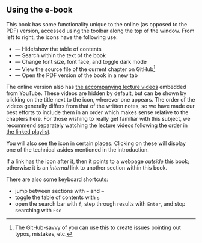 ## Using the e-book {-}

<!-- TO-DO: print a warning if javascript is disabled in their browser, saying precisely what it is used for -->
This book has some functionality unique to the online (as opposed to the PDF) version, accessed using the toolbar along the top of the window.
From left to right, the icons have the following use:

- <i class="fa fa-align-justify"></i> — Hide/show the table of contents
- <i class="fa fa-search"></i> — Search within the text of the book
- <i class="fa fa-font"></i> — Change font size, font face, and toggle dark mode
- <i class="fa fa-code"></i> — View the source file of the current chapter on GitHub^[The GitHub-savvy of you can use this to create issues pointing out typos, mistakes, etc.]
- <i class="fa fa-file-pdf-o"></i> — Open the PDF version of the book in a new tab

The online version also has [the accompanying lecture videos](https://www.youtube.com/playlist?list=PLkespgaZN4gmu0nWNmfMflVRqw0VPkCGH) embedded from YouTube.
These videos are hidden by default, but can be shown by clicking on the title next to the <i class="fa fa-video-camera"></i> icon, wherever one appears.
The order of the videos generally differs from that of the written notes, so we have made our best efforts to include them in an order which makes sense relative to the chapters here.
For those wishing to really get familiar with this subject, we recommend separately watching the lecture videos following the order in [the linked playlist](https://www.youtube.com/playlist?list=PLkespgaZN4gmu0nWNmfMflVRqw0VPkCGH).

You will also see the <i class="fa fa-search-plus"></i> icon in certain places.
Clicking on these will display one of the technical asides mentioned in the introduction.

If a link has the <a class="external-link"></a> icon after it, then it points to a webpage *outside* this book; otherwise it is an *internal* link to another section within this book.

There are also some keyboard shortcuts:

- jump between sections with `←` and `→`
- toggle the table of contents with `s`
- open the search bar with `f`, step through results with `Enter`, and stop searching with `Esc`
